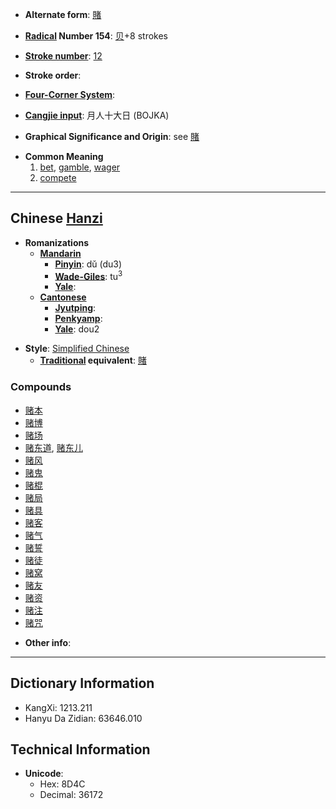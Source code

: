 * '''Alternate form''': [[賭]]

* '''[[Wiktionary:Chinese radical index| Radical]] Number 154''': [[Wiktionary:Chinese radical index 贝|贝]]+8 strokes

* '''[[Wiktionary:Chinese total strokes index|Stroke number]]''': [[Wiktionary:Chinese total strokes index 12|12]]

* '''Stroke order''': 

* '''[[Wiktionary:Chinese four corner index|Four-Corner System]]''': 

* '''[[Wiktionary:Chinese Cangjie index|Cangjie input]]''': 月人十大日 (BOJKA)

* '''Graphical Significance and Origin''': see [[賭]]

* '''Common Meaning'''
*# [[bet]], [[gamble]], [[wager]]
*# [[compete]]


----

== Chinese [[Hanzi]] ==

* '''Romanizations'''
** '''[[Mandarin]]'''
*** '''[[Pinyin]]''': dǔ (du3)
*** '''[[Wade-Giles]]''': tu<sup>3</sup>
*** '''[[Yale]]''': 
** '''[[Cantonese]]'''
*** '''[[Jyutping]]''':
*** '''[[Penkyamp]]''': 
*** '''[[Yale]]''': dou2

* '''Style''': [[Simplified Chinese]] 
** '''[[Traditional Chinese|Traditional]] equivalent''': [[賭]]

===Compounds===
*[[赌本]]
*[[赌博]]
*[[赌场]]
*[[赌东道]], [[赌东儿]]
*[[赌风]]
*[[赌鬼]]
*[[赌棍]]
*[[赌局]]
*[[赌具]]
*[[赌客]]
*[[赌气]]
*[[赌誓]]
*[[赌徒]]
*[[赌窝]]
*[[赌友]]
*[[赌资]]
*[[赌注]]
*[[赌咒]]

* '''Other info''': 

----

== Dictionary Information ==

* KangXi: 1213.211
* Hanyu Da Zidian: 63646.010

== Technical Information ==

* '''Unicode''':
** Hex: 8D4C
** Decimal: 36172